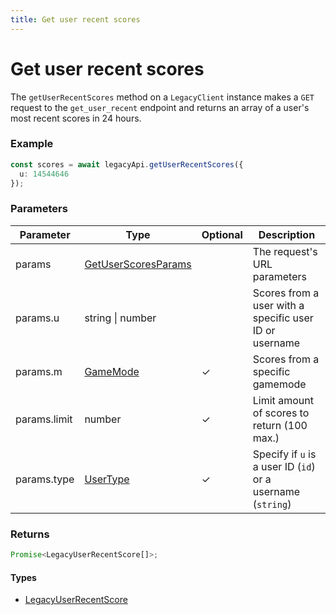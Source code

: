 ```yaml
---
title: Get user recent scores
---
```


# Get user recent scores

The `getUserRecentScores` method on a `LegacyClient` instance makes a `GET` request to the `get_user_recent` endpoint and returns an array of a user's most recent scores in 24 hours.

### Example

```ts
const scores = await legacyApi.getUserRecentScores({
  u: 14544646
});
```

### Parameters

| Parameter    | Type                                                      | Optional | Description                                                 |
| ------------ | --------------------------------------------------------- | -------- | ----------------------------------------------------------- |
| params       | [GetUserScoresParams](/references/get-user-scores-params) |          | The request's URL parameters                                |
| params.u     | string \| number                                          |          | Scores from a user with a specific user ID or username      |
| params.m     | [GameMode](/references/game-mode)                         | ✓        | Scores from a specific gamemode                             |
| params.limit | number                                                    | ✓        | Limit amount of scores to return (100 max.)                 |
| params.type  | [UserType](/references/user-type)                         | ✓        | Specify if `u` is a user ID (`id`) or a username (`string`) |

### Returns

```ts
Promise<LegacyUserRecentScore[]>;
```

#### Types

- [LegacyUserRecentScore](/references/legacy-user-recent-score)
